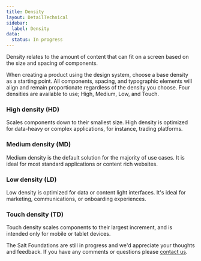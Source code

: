 ```yaml
---
title: Density
layout: DetailTechnical
sidebar:
  label: Density
data:
  status: In progress
---
```


Density relates to the amount of content that can fit on a screen based on the size and spacing of components.

When creating a product using the design system, choose a base density as a starting point. All components, spacing, and typographic elements will align and remain proportionate regardless of the density you choose. Four densities are available to use; High, Medium, Low, and Touch.

### High density (HD)

Scales components down to their smallest size. High density is optimized for data-heavy or complex applications, for instance, trading platforms.

### Medium density (MD)

Medium density is the default solution for the majority of use cases. It is ideal for most standard applications or content rich websites.

### Low density (LD)

Low density is optimized for data or content light interfaces. It's ideal for marketing, communications, or onboarding experiences.

### Touch density (TD)

Touch density scales components to their largest increment, and is intended only for mobile or tablet devices.

<Callout title="Have some feedback?">

The Salt Foundations are still in progress and we'd appreciate your thoughts and feedback. If you have any comments or questions please [contact us](../support-and-contributions/index).

</Callout>
